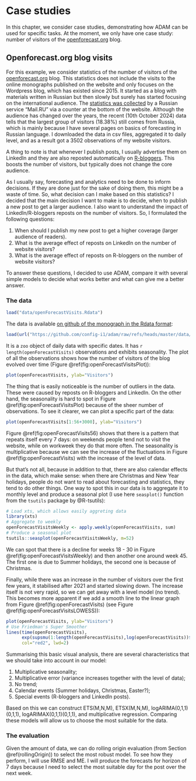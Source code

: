 # Case studies {#CaseStudies}
In this chapter, we consider case studies, demonstrating how ADAM can be used for specific tasks. At the moment, we only have one case study: number of visitors of the [openforecast.org](https://www.openforecast.org) blog.

## Openforecast.org blog visits
For this example, we consider statistics of the number of visitors of the [openforecast.org](https://www.openforecast.org) blog. This statistics does not include the visits to the online monographs published on the website and only focuses on the Wordpress blog, which has existed since 2015. It started as a blog with materials written in Russian but then slowly but surely has started focusing on the international audience. The [statistics was collected](http://top.mail.ru/jump?from=2629777) by a Russian service "Mail.RU" via a counter at the bottom of the website. Although the audience has changed over the years, the recent (10th October 2024) data tells that the largest group of visitors (18.38%) still comes from Russia, which is mainly because I have several pages on basics of forecasting in Russian language. I downloaded the data in csv files, aggregated it to daily level, and as a result got a 3502 observations of my website visitors.

A thing to note is that whenever I publish posts, I usually advertise them on LinkedIn and they are also reposted automatically on [R-bloggers](https://www.r-bloggers.com/). This boosts the number of visitors, but typically does not change the core audience.

As I usually say, forecasting and analytics need to be done to inform decisions. If they are done just for the sake of doing them, this might be a waste of time. So, what decision can I make based on this statistics? I decided that the main decision I want to make is to decide, when to publish a new post to get a larger audience. I also want to understand the impact of LinkedIn/R-bloggers reposts on the number of visitors. So, I formulated the following questions:

1. When should I publish my new post to get a higher coverage (larger audience of readers).
2. What is the average effect of reposts on LinkedIn on the number of website visitors?
3. What is the average effect of reposts on R-bloggers on the number of website visitors?

To answer these questions, I decided to use ADAM, compare it with several simple models to decide what works better and what can give me a better answer.

### The data

```r
load("data/openForecastVisits.Rdata")
```

The data is available [on github of the monograph in the Rdata format](https://github.com/config-i1/adam/blob/master/data/openForecastVisits.Rdata):

```r
load(url("https://github.com/config-i1/adam/raw/refs/heads/master/data/openForecastVisits.Rdata"))
```

It is a `zoo` object of daily data with specific dates. It has `r length(openForecastVisits)` observations and exhibits seasonality. The plot of all the observations shows how the number of visitors of the blog evolved over time (Figure \@ref(fig:openForecastVisitsPlot)):

```r
plot(openForecastVisits, ylab="Visitors")
```

The thing that is easily noticeable is the number of outliers in the data. These were caused by reposts on R-bloggers and LinkedIn. On the other hand, the seasonality is hard to spot in Figure \@ref(fig:openForecastVisitsPlot) because of the sheer number of observations. To see it clearer, we can plot a specific part of the data:

```r
plot(openForecastVisits[1:56+3000], ylab="Visitors")
```

Figure \@ref(fig:openForecastVisits56) shows that there is a pattern that repeats itself every 7 days: on weekends people tend not to visit the website, while on workweek they do that more often. The seasonality is multiplicative because we can see the increase of the fluctuations in Figure \@ref(fig:openForecastVisits) with the increase of the level of data.

But that's not all, because in addition to that, there are also calendar effects in the data, which make sense: when there are Christmas and New Year holidays, people do not want to read about forecasting and statistics, they tend to do other things. One way to spot this in our data is to aggregate it to monthly level and produce a seasonal plot (I use here `seasplot()` function from the `tsutils` package by @R-tsutils):

```r
# Load xts, which allows easily aggreting data
library(xts)
# Aggregate to weekly
openForecastVisitsWeekly <- apply.weekly(openForecastVisits, sum)
# Produce a seasonal plot
tsutils::seasplot(openForecastVisitsWeekly, m=52)
```

We can spot that there is a decline for weeks 18 - 30 in Figure \@ref(fig:openForecastVisitsWeekly) and then another one around week 45. The first one is due to Summer holidays, the second one is because of Christmas.

Finally, while there was an increase in the number of visitors over the first few years, it stabilised after 2021 and started slowing down. The increase itself is not very rapid, so we can get away with a level model (no trend). This becomes more apparent if we add a smooth line to the linear graph from Figure \@ref(fig:openForecastVisits) (see Figure \@ref(fig:openForecastVisitsLOWESS)):

```r
plot(openForecastVisits, ylab="Visitors")
# Use Friedman's Super Smoother
lines(time(openForecastVisits),
      exp(supsmu(1:length(openForecastVisits),log(openForecastVisits))$y),
      col="red2", lwd=2)
```

Summarising this basic visual analysis, there are several characteristics that we should take into account in our model:

1. Multiplicative seasonality;
2. Multiplicative error (variance increases together with the level of data);
3. No trend;
4. Calendar events (Summer holidays, Christmas, Easter?);
5. Special events (R-bloggers and LinkedIn posts).

Based on this we can construct ETS(M,N,M), ETSX(M,N,M), logARIMA(0,1,1)(0,1,1), logARIMAX(0,1,1)(0,1,1), and multiplicative regression. Comparing these models will allow us to choose the most suitable for the data.


### The evaluation
Given the amount of data, we can do rolling origin evaluation (from Section \@ref(rollingOrigin)) to select the most robust model. To see how they perform, I will use RMSE and ME. I will produce the forecasts for horizon of 7 days because I need to select the most suitable day for the post over the next week.


